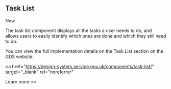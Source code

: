 
<Meta title="Components/Task List/Information" />

<h2>Task List</h2>

<Tag state="green">New</Tag>

<p>
  The task list component displays all the tasks a user needs to do, and allows
  users to easily identify which ones are done and which they still need to do.
</p>
<p>
  You can view the full implementation details on the Task List section on the
  GDS website.
</p>

<a
  href="https://design-system.service.gov.uk/components/task-list/"
  target="_blank"
  rel="noreferrer"
>
  Learn more >>
</a>
